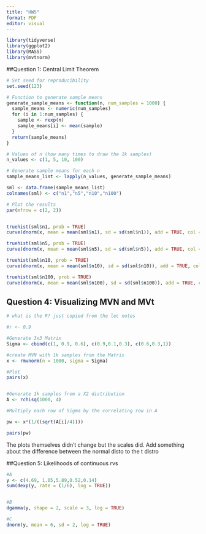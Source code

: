 ```yaml
---
title: "HW5"
format: PDF
editor: visual
---
```


```r
library(tidyverse)
library(ggplot2)
library(MASS)
library(mvtnorm)

```

##Question 1: Central Limit Theorem

```r

# Set seed for reproducibility
set.seed(123)

# Function to generate sample means
generate_sample_means <- function(n, num_samples = 1000) {
  sample_means <- numeric(num_samples)
  for (i in 1:num_samples) {
    sample <- rexp(n) 
    sample_means[i] <- mean(sample)
  }
  return(sample_means)
}

# Values of n (how many times to draw the 1k samples)
n_values <- c(1, 5, 10, 100)

# Generate sample means for each n
sample_means_list <- lapply(n_values, generate_sample_means)

sml <- data.frame(sample_means_list)
colnames(sml) <- c("n1","n5","n10","n100")

# Plot the results
par(mfrow = c(2, 2))


truehist(sml$n1, prob = TRUE)
curve(dnorm(x, mean = mean(sml$n1), sd = sd(sml$n1)), add = TRUE, col = "blue", lwd = 2)

truehist(sml$n5, prob = TRUE)
curve(dnorm(x, mean = mean(sml$n5), sd = sd(sml$n5)), add = TRUE, col = "blue", lwd = 2)

truehist(sml$n10, prob = TRUE)
curve(dnorm(x, mean = mean(sml$n10), sd = sd(sml$n10)), add = TRUE, col = "blue", lwd = 2)

truehist(sml$n100, prob = TRUE)
curve(dnorm(x, mean = mean(sml$n100), sd = sd(sml$n100)), add = TRUE, col = "blue", lwd = 2)


```

## Question 4: Visualizing MVN and MVt

```r

# what is the R? just copied from the lec notes

#r <- 0.9

#Generate 3x3 Matrix
Sigma <- cbind(c(1, 0.9, 0.6), c(0.9,0.1,0.3), c(0.6,0.3,1))

#create MVN with 1k samples from the Matrix
x <- rmvnorm(n = 1000, sigma = Sigma)

#Plot
pairs(x)


#Generate 1k samples from a X2 distribution
A <- rchisq(1000, 4)

#Multiply each row of Sigma by the correlating row in A

pw <- x*(1/((sqrt(A[i]/4))))

pairs(pw)

```

The plots themselves didn't change but the scales did. Add something about the difference between the normal disto to the t distro 

##Question 5: Likelihoods of continuous rvs

```r
#A
y <- c(4.69, 1.05,5.89,0.52,0.14)
sum(dexp(y, rate = (1/6), log = TRUE))


#B
dgamma(y, shape = 2, scale = 3, log = TRUE)

#C
dnorm(y, mean = 6, sd = 2, log = TRUE)

```
